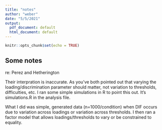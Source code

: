 ```yaml
---
title: "notes"
author: "weber"
date: "5/5/2021"
output:
  pdf_document: default
  html_document: default
---
```


```r
knitr::opts_chunk$set(echo = TRUE)
```

## Some notes

re: Perez and Hetherington

Their interpration is inaccurate. As you've both pointed out that varying the loading/discrimination parameter should matter, not variation to thresholds, difficulties, etc. I ran some simple simulations
in R to point this out. It's simulations.R in the analysis file.

What I did was simple, generated data (n=1000/condition) when DIF occurs due to variation across loadings or variation across thresholds. I then ran a factor model that allows loadings/thresholds to vary or be constrained to equality.  
